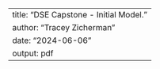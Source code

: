 ---
title: "DSE Capstone - Initial Model."
author: "Tracey Zicherman"
date: "2024-06-06"
output: pdf
---